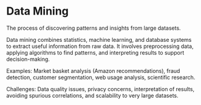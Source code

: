 # Data Mining

The process of discovering patterns and insights from large datasets.

Data mining combines statistics, machine learning, and database systems to extract useful information from raw data. It involves preprocessing data, applying algorithms to find patterns, and interpreting results to support decision-making.

Examples: Market basket analysis (Amazon recommendations), fraud detection, customer segmentation, web usage analysis, scientific research.

Challenges: Data quality issues, privacy concerns, interpretation of results, avoiding spurious correlations, and scalability to very large datasets.
